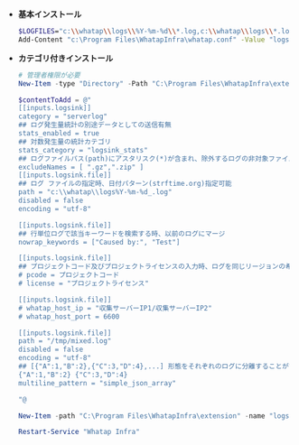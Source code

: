 - **基本インストール**

  ```bash title='Windows Powershell'
  $LOGFILES="c:\\whatap\\logs\\%Y-%m-%d\\*.log,c:\\whatap\\logs\\*.log"
  Add-Content "c:\Program Files\WhatapInfra\whatap.conf" -Value "logsink.files=$LOGFILES"
  ```

- **カテゴリ付きインストール**

  ```powershell title='Windows Powershell' {7-11,14,15,20,21,24-26,29-30} showLineNumbers
  # 管理者権限が必要
  New-Item -type "Directory" -Path "C:\Program Files\WhatapInfra\extension"

  $contentToAdd = @"
  [[inputs.logsink]]
  category = "serverlog"
  ## ログ発生量統計の別途データとしての送信有無
  stats_enabled = true 
  ## 対数発生量の統計カテゴリ
  stats_category = "logsink_stats"
  ## ログファイルパス(path)にアスタリスク(*)が含まれ、除外するログの非対象ファイル名を設定 
  excludeNames = [ ".gz",".zip" ] 
  [[inputs.logsink.file]]
  ## ログ ファイルの指定時、日付パターン(strftime.org)指定可能
  path = "c:\\whatap\\logs%Y-%m-%d_.log"
  disabled = false
  encoding = "utf-8"

  [[inputs.logsink.file]]
  ## 行単位ログで該当キーワードを検索する時、以前のログにマージ
  nowrap_keywords = ["Caused by:", "Test"]

  [[inputs.logsink.file]]
  ## プロジェクトコード及びプロジェクトライセンスの入力時、ログを同じリージョンの希望するプロジェクトに転送可能
  # pcode = プロジェクトコード
  # license = "プロジェクトライセンス"

  [[inputs.logsink.file]]
  # whatap_host_ip = "収集サーバーIP1/収集サーバーIP2"
  # whatap_host_port = 6600

  [[inputs.logsink.file]]
  path = "/tmp/mixed.log"
  disabled = false
  encoding = "utf-8"
  ## [{"A":1,"B":2},{"C":3,"D":4},...] 形態をそれぞれのログに分離することができる。
  {"A":1,"B":2} {"C":3,"D":4}
  multiline_pattern = "simple_json_array"

  "@

  New-Item -path "C:\Program Files\WhatapInfra\extension" -name "logsink.conf" -type "file" -value $contentToAdd -Force

  Restart-Service "Whatap Infra"
  ```
